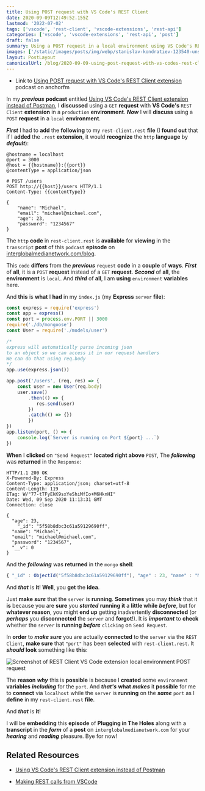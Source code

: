 ```yaml
---
title: Using POST request with VS Code's REST Client
date: 2020-09-09T12:49:52.155Z
lastmod: '2022-07-02'
tags: ['vscode', 'rest-client', 'vscode-extensions', 'rest-api']
categories: ['vscode', 'vscode-extensions', 'rest-api', 'post']
draft: false
summary: Using a POST request in a local environment using VS Code's REST Client extension.
images: ['/static/images/posts/img/webp/stanislav-kondratiev-123540-unsplash.webp']
layout: PostLayout
canonicalUrl: /blog/2020-09-09-using-post-request-with-vs-codes-rest-client-extension
---
```


- Link to
  [Using POST request with VS Code's REST Client extension](https://anchor.fm/maria-campbell/episodes/Using-POST-request-with-VS-Codes-REST-Client-extension-ejbuds)
  podcast on anchorfm

In my **_previous_** **podcast** entitled
[Using VS Code's REST Client extension instead of Postman](https://www.interglobalmedianetwork.com/blog/2020-09-08-using-vs-codes-rest-client-extension-instead-of-postman/),
I **discussed** using a `GET` **request** with **VS Code's** `REST Client`
**extension** in a `production` **environment**. **_Now_** I will **discuss**
using a `POST` **request** in a `local` **environment**.

**_First_** I had to **add** the **following** to my `rest-client.rest` **file**
(I **found out** that if I **added** the `.rest` **extension**, it would
**recognize** the `http` **language** by **_default_**):

```http
@hostname = localhost
@port = 3000
@host = {{hostname}}:{{port}}
@contentType = application/json

# POST /users
POST http://{{host}}/users HTTP/1.1
Content-Type: {{contentType}}

{
    "name": "Michael",
    "email": "michael@michael.com",
    "age": 23,
    "password": "1234567"
}
```

The `http` **code** in `rest-client.rest` is **available** for **viewing** in
the `transcript` **post** of this `podcast` **episode** on
[interglobalmedianetwork.com/blog](https://www.interglobalmedianetwork.com/blog).

This `code` **differs** from the **_previous_** `request` **code** in a
**couple** of **ways**. **_First_** of **all**, it is a `POST` **request**
instead of a `GET` **request**. **_Second_** of **all**, the **environment** is
`local`. And **_third_** of **all**, I am **using** `environment` **variables**
here.

And **this** is **what** I **had** in my `index.js` (my **Express** `server`
**file**):

```js
const express = require('express')
const app = express()
const port = process.env.PORT || 3000
require('./db/mongoose')
const User = require('./models/user')

/*
express will automatically parse incoming json
to an object so we can access it in our request handlers
We can do that using req.body
*/
app.use(express.json())

app.post('/users', (req, res) => {
	const user = new User(req.body)
	user.save()
	    .then(() => {
		   res.send(user)
	    })
	    .catch(() => {})
	    })
})
app.listen(port, () => {
    console.log(`Server is running on Port ${port} ...`)
})
```

**When** I **clicked** on `"Send Request"` **located** **right above** `POST`,
The **_following_** was **returned** in the `Response`:

```http
HTTP/1.1 200 OK
X-Powered-By: Express
Content-Type: application/json; charset=utf-8
Content-Length: 119
ETag: W/"77-tTFyEkK9sxYeShiMfIo+M6HknHI"
Date: Wed, 09 Sep 2020 11:13:31 GMT
Connection: close

{
  "age": 23,
    "_id": "5f58b8dbc3c61a59129690ff",
  "name": "Michael",
  "email": "michael@michael.com",
  "password": "1234567",
  "__v": 0
}
```

And the **_following_** was **returned** in the `mongo` **shell**:

```js
{ "_id" : ObjectId("5f58b8dbc3c61a59129690ff"), "age" : 23, "name" : "Michael", "email" : "michael@michael.com", "password" : "1234567", "__v" : 0 }
```

And **_that_** is **it**! **Well**, you **get** the **idea**.

Just **make** **_sure_** that the `server` is **running**. **Sometimes** you may
**_think_** that it **is** because you are **sure** you **_started_** **running
it** a **little while** **_before_**, but for **whatever reason**, you might
**end up** getting inadvertently **disconnected** (or **_perhaps_** you
**disconnected** the `server` and **forgot**!). It is **_important_** to
**check** whether the `server` is **running** **_before_** `clicking` on
`Send Request`.

In **order** to **_make sure_** you are actually **connected** to the `server`
via the `REST Client`, **make sure** that `"port"` has been **selected** with
`rest-client.rest`. It **_should_** **look** something like **this**:

![Screenshot of REST Client VS Code extension local environment POST request](/static/images/posts/img/webp/screen-shot-2020-09-09-at-7.25.24-am.webp)

The **reason** **_why_** this is **possible** is because I **created** some
`environment` **variables** **_including_** for the `port`. And **_that's_**
**what** **_makes_** it **possible** for me to **connect** via `localhost` while
the `server` is **running** on the **_same_** `port` as I **define** in my
`rest-client.rest` **file**.

And **_that_** is **it**!

I will be **embedding** this **episode** of **Plugging in The Holes** along with
a **transcript** in the **_form_** of a **post** on
`interglobalmedianetwork.com` for your **_hearing_** and **_reading_** pleasure.
Bye for now!

## Related Resources

- [Using VS Code's REST Client extension instead of Postman](https://www.interglobalmedianetwork.com/blog/2020-09-08-using-vs-codes-rest-client-extension-instead-of-postman/)

- [Making REST calls from VSCode](https://www.praveenc.com/posts/vscode-rest-client-extension/)
